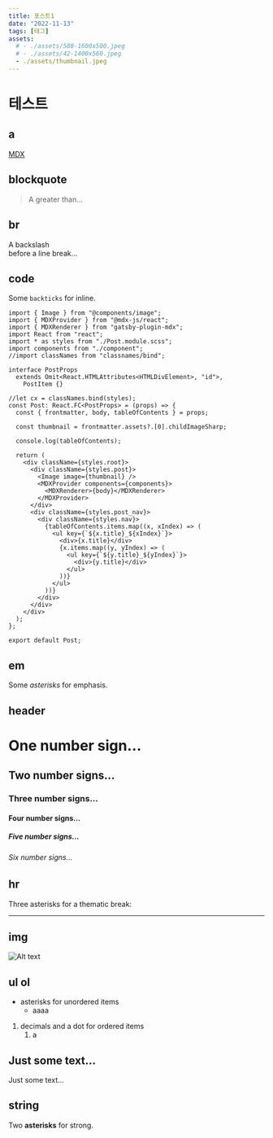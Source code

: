 ```yaml
---
title: 포스트1
date: "2022-11-13"
tags: [태그]
assets:
  # - ./assets/588-1600x500.jpeg
  # - ./assets/42-1400x560.jpeg
  - ./assets/thumbnail.jpeg
---
```


# 테스트

## a

[MDX](https://mdxjs.com "title")

## blockquote

> A greater than…

## br

A backslash\
before a line break…

## code

Some `backticks` for inline.

```tsx
import { Image } from "@components/image";
import { MDXProvider } from "@mdx-js/react";
import { MDXRenderer } from "gatsby-plugin-mdx";
import React from "react";
import * as styles from "./Post.module.scss";
import components from "./component";
//import classNames from "classnames/bind";

interface PostProps
  extends Omit<React.HTMLAttributes<HTMLDivElement>, "id">,
    PostItem {}

//let cx = classNames.bind(styles);
const Post: React.FC<PostProps> = (props) => {
  const { frontmatter, body, tableOfContents } = props;

  const thumbnail = frontmatter.assets?.[0].childImageSharp;

  console.log(tableOfContents);

  return (
    <div className={styles.root}>
      <div className={styles.post}>
        <Image image={thumbnail} />
        <MDXProvider components={components}>
          <MDXRenderer>{body}</MDXRenderer>
        </MDXProvider>
      </div>
      <div className={styles.post_nav}>
        <div className={styles.nav}>
          {tableOfContents.items.map((x, xIndex) => (
            <ul key={`${x.title}_${xIndex}`}>
              <div>{x.title}</div>
              {x.items.map((y, yIndex) => (
                <ul key={`${y.title}_${yIndex}`}>
                  <div>{y.title}</div>
                </ul>
              ))}
            </ul>
          ))}
        </div>
      </div>
    </div>
  );
};

export default Post;
```

## em

Some _asterisks_ for emphasis.

## header

# One number sign…

## Two number signs…

### Three number signs…

#### Four number signs…

##### Five number signs…

###### Six number signs…

## hr

Three asterisks for a thematic break:

---

## img

![Alt text](https://picsum.photos/200/200 "title")

## ul ol

- asterisks for unordered items
  - aaaa

1. decimals and a dot for ordered items
   1. a

## Just some text…

Just some text…

## string

Two **asterisks** for strong.
